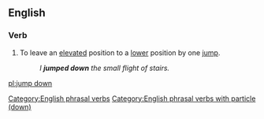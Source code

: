 ==English==

===Verb===
{{infl|en|verb|head=[[jump]] [[down]]}}

# To leave an [[elevated]] position to a [[lower]] position by one [[jump]].
#:''I '''jumped down''' the small flight of stairs.''

[[Category:English phrasal verbs]]
[[Category:English phrasal verbs with particle (down)]]

[[pl:jump down]]